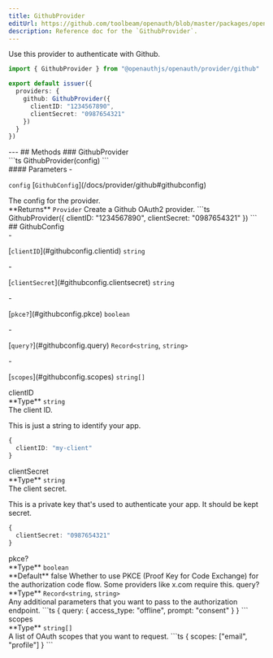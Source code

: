 ```yaml
---
title: GithubProvider
editUrl: https://github.com/toolbeam/openauth/blob/master/packages/openauth/src/provider/github.ts
description: Reference doc for the `GithubProvider`.
---
```



<div class="tsdoc">
<Section type="about">
Use this provider to authenticate with Github.

```ts {5-8}
import { GithubProvider } from "@openauthjs/openauth/provider/github"

export default issuer({
  providers: {
    github: GithubProvider({
      clientID: "1234567890",
      clientSecret: "0987654321"
    })
  }
})
```
</Section>
---
## Methods
### GithubProvider
<Segment>
<Section type="signature">
```ts
GithubProvider(config)
```
</Section>
<Section type="parameters">
#### Parameters
- <p><code class="key">config</code> [<code class="type">GithubConfig</code>](/docs/provider/github#githubconfig)</p>
The config for the provider.
</Section>
<InlineSection>
**Returns** <code class="type">Provider</code>
</InlineSection>
Create a Github OAuth2 provider.
```ts
GithubProvider({
  clientID: "1234567890",
  clientSecret: "0987654321"
})
```
</Segment>
## GithubConfig
<Segment>
<Section type="parameters">
- <p>[<code class="key">clientID</code>](#githubconfig.clientid) <code class="primitive">string</code></p>
- <p>[<code class="key">clientSecret</code>](#githubconfig.clientsecret) <code class="primitive">string</code></p>
- <p>[<code class="key">pkce?</code>](#githubconfig.pkce) <code class="primitive">boolean</code></p>
- <p>[<code class="key">query?</code>](#githubconfig.query) <code class="primitive">Record</code><code class="symbol">&lt;</code><code class="primitive">string</code>, <code class="primitive">string</code><code class="symbol">&gt;</code></p>
- <p>[<code class="key">scopes</code>](#githubconfig.scopes) <code class="primitive">string</code><code class="symbol">[]</code></p>
</Section>
</Segment>
<NestedTitle id="githubconfig.clientid" Tag="h4" parent="GithubConfig.">clientID</NestedTitle>
<Segment>
<Section type="parameters">
<InlineSection>
**Type** <code class="primitive">string</code>
</InlineSection>
</Section>
The client ID.

This is just a string to identify your app.
```ts
{
  clientID: "my-client"
}
```
</Segment>
<NestedTitle id="githubconfig.clientsecret" Tag="h4" parent="GithubConfig.">clientSecret</NestedTitle>
<Segment>
<Section type="parameters">
<InlineSection>
**Type** <code class="primitive">string</code>
</InlineSection>
</Section>
The client secret.

This is a private key that's used to authenticate your app. It should be kept secret.
```ts
{
  clientSecret: "0987654321"
}
```
</Segment>
<NestedTitle id="githubconfig.pkce" Tag="h4" parent="GithubConfig.">pkce?</NestedTitle>
<Segment>
<Section type="parameters">
<InlineSection>
**Type** <code class="primitive">boolean</code>
</InlineSection>
</Section>

<InlineSection>
**Default** false
</InlineSection>
Whether to use PKCE (Proof Key for Code Exchange) for the authorization code flow.
Some providers like x.com require this.
</Segment>
<NestedTitle id="githubconfig.query" Tag="h4" parent="GithubConfig.">query?</NestedTitle>
<Segment>
<Section type="parameters">
<InlineSection>
**Type** <code class="primitive">Record</code><code class="symbol">&lt;</code><code class="primitive">string</code>, <code class="primitive">string</code><code class="symbol">&gt;</code>
</InlineSection>
</Section>
Any additional parameters that you want to pass to the authorization endpoint.
```ts
{
  query: {
    access_type: "offline",
    prompt: "consent"
  }
}
```
</Segment>
<NestedTitle id="githubconfig.scopes" Tag="h4" parent="GithubConfig.">scopes</NestedTitle>
<Segment>
<Section type="parameters">
<InlineSection>
**Type** <code class="primitive">string</code><code class="symbol">[]</code>
</InlineSection>
</Section>
A list of OAuth scopes that you want to request.
```ts
{
  scopes: ["email", "profile"]
}
```
</Segment>
</div>
